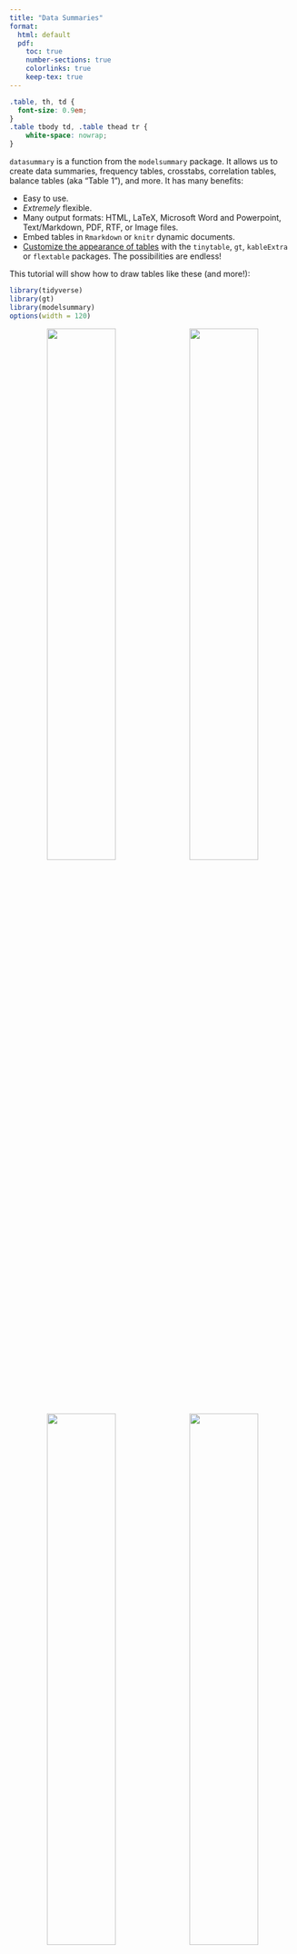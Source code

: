 ```yaml
---
title: "Data Summaries"
format: 
  html: default
  pdf:
    toc: true
    number-sections: true
    colorlinks: true
    keep-tex: true
---
```


```css
.table, th, td {
  font-size: 0.9em;
} 
.table tbody td, .table thead tr {
    white-space: nowrap;
}
```

`datasummary` is a function from the `modelsummary` package. It allows us to create data summaries, frequency tables, crosstabs, correlation tables, balance tables (aka "Table 1"), and more. It has many benefits:

* Easy to use.
* *Extremely* flexible.
* Many output formats: HTML, LaTeX, Microsoft Word and Powerpoint, Text/Markdown, PDF, RTF, or Image files.
* Embed tables in `Rmarkdown` or `knitr` dynamic documents.
* [Customize the appearance of tables](#customize) with the `tinytable`, `gt`, `kableExtra` or `flextable` packages. The possibilities are endless!

This tutorial will show how to draw tables like these (and more!):

```r
library(tidyverse)
library(gt)
library(modelsummary)
options(width = 120)
```

<center>
<img src="https://user-images.githubusercontent.com/987057/86512021-50839480-bdcc-11ea-893c-8c1e7a277895.png" width="49%">
<img src="https://user-images.githubusercontent.com/987057/85771538-045c9400-b6ea-11ea-99af-48363b132f1b.png" width="49%">
<img src="https://user-images.githubusercontent.com/987057/85772292-b1cfa780-b6ea-11ea-8ae1-b95c6ddbf0a9.png" width="49%">
<img src="https://user-images.githubusercontent.com/987057/85774118-8b127080-b6ec-11ea-913d-d0c13066cf6b.png" width="49%">
</center>


`datasummary` is built around the *fantastic* [`tables` package for `R`.](https://cran.r-project.org/web/packages/tables/index.html) It is a thin "wrapper" which adds convenience functions and arguments; a user-interface consistent with `modelsummary`; cleaner html output; and the ability to export tables to more formats, including [`gt` tables](https://gt.rstudio.com), [`flextable` objects](https://davidgohel.github.io/flextable/), and Microsoft Word documents.

`datasummary` is a general-purpose table-making tool. It allows us to build (nearly) any summary table we want by using [simple 2-sided formulae.](#datasummary) For example, in the expression `x + y ~ mean + sd`, the left-hand side of the formula identifies the variables or statistics to display as rows, and the right-hand side defines the columns. Below, we will see how variables and statistics can be "nested" with the `*` operator to produce tables like the ones above.


```r
library(modelsummary)
library(tidyverse)

cap <- 'Penguin flipper lengths (mm) by location, species, and sex. This table was created using the \\texttt{datasummary} function from the modelsummary package for R.'
src <- 'Data source: Gorman, Williams & Fraser (2014) and  palmerpenguins package by @apreshill and @allison_horst.'
url <- 'https://vincentarelbundock.github.io/Rdatasets/csv/palmerpenguins/penguins.csv'
penguins <- read.csv(url, na.strings = "") %>%
            select(Species = species,
                   Island = island,
                   Sex = sex,
                   `Flipper length (mm)` = flipper_length_mm) %>%
            mutate(Sex = str_to_title(Sex))
datasummary(Factor(Island) * Factor(Species) ~ Factor(Sex) * `Flipper length (mm)` * (Mean + SD) * DropEmpty(), penguins,
           title = cap,
           notes = src)
```

In addition to `datasummary`, the `modelsummary` package includes a "family" of companion functions named `datasummary_*`. These functions facilitate the production of standard, commonly used tables. This family currently includes:

* `datasummary()`: Flexible function to create custom tables using 2-sided formulae.
* `datasummary_balance()`: Group characteristics (e.g., control vs. treatment)
* `datasummary_correlation()`: Table of correlations.
* `datasummary_skim()`: Quick summary of a dataset.
* `datasummary_df()`: Create a table from any dataframe.
* `datasummary_crosstab()`: Cross tabulations of categorical variables.

In the next three sections, we illustrate how to use `datasummary_balance`, `datasummary_correlation`, `datasummary_skim`, and `datasummary_crosstab`. Then, we dive into `datasummary` itself to highlight its ease and flexibility.

# `datasummary_skim`

The first `datasummary` companion function is called `datasummary_skim`. It was *heavily* inspired by one of my favorite data exploration tools for `R`: the [`skimr` package.](https://docs.ropensci.org/skimr) The goal of this function is to give us a quick look at the data.

To illustrate, we download data from the cool new [`palmerpenguins` package](https://github.com/allisonhorst/palmerpenguins) by Alison Presmanes Hill and Allison Horst. These data were collected at the Palmer Station in Antarctica by Gorman, Williams & Fraser (2014), and they include 3 categorical variables and 4 numeric variables.

```r
library(modelsummary)
library(tidyverse)

url <- 'https://vincentarelbundock.github.io/Rdatasets/csv/palmerpenguins/penguins.csv'
penguins <- read.csv(url, na.strings = "")
```

```r
penguins$X <- NULL
```

To summarize the numeric variables in the dataset, we type:

```r
datasummary_skim(penguins)
```

To summarize the categorical variables in the dataset, we type:

```r
datasummary_skim(penguins, type = "categorical")
```


# `datasummary_balance`

The expressions "balance table" or "Table 1" refer to a type of table which is often printed in the opening pages of a scientific peer-reviewed article. Typically, this table includes basic descriptive statistics about different subsets of the study population. For instance, analysts may want to compare the socio-demographic characteristics of members of the "control" and "treatment" groups in a randomized control trial, or the flipper lengths of male and female penguins. In addition, balance tables often include difference in means tests.

To illustrate how to build a balance table using the `datasummary_balance` function, we download data about a job training experiment studies in Lalonde (1986). Then, we clean up the data by renaming and recoding a few variables.

```r
# Download and read data
training <- 'https://vincentarelbundock.github.io/Rdatasets/csv/Ecdat/Treatment.csv'
training <- read.csv(training, na.strings = "")

# Rename and recode variables
training <- training %>%
            mutate(`Earnings Before` = re75 / 1000,
                   `Earnings After` = re78 / 1000,
                   Treatment = ifelse(treat == TRUE, 'Treatment', 'Control'),
                   Married = ifelse(married == TRUE, 'Yes', 'No')) %>%
            select(`Earnings Before`,
                   `Earnings After`,
                   Treatment,
                   Ethnicity = ethn,
                   Age = age,
                   Education = educ,
                   Married)
```

Now, we execute the `datasummary_balance` function. If the `estimatr` package is installed, `datasummary_balance` will calculate the difference in means and test statistics.

```r
caption <- 'Descriptive statistics about participants in a job training experiment. The earnings are displayed in 1000s of USD. This table was created using the "datasummary" function from the "modelsummary" package for R.'
reference <- 'Source: Lalonde (1986) American Economic Review.'

library(modelsummary)
datasummary_balance(~Treatment,
                    data = training,
                    title = caption,
                    notes = reference)
```

```r
caption <- 'Descriptive statistics about participants in a job training experiment. Earnings are displayed in 1000s of USD. This table was created using the datasummary function from the modelsummary package for R.'
reference <- 'Source: Lalonde (1986) American Economic Review.'

library(modelsummary)
library(tinytable)
datasummary_balance(~Treatment,
                    data = training,
                    title = caption,
                    notes = reference)) |>
  style_tt(i = 5, bold = TRUE) |>
  style_tt(i = 1, color = "green") |>
  style_tt(i = 2, color = "orange")
```

Note that if the dataset includes columns called "blocks", "clusters", or "weights", this information will automatically be taken into consideration by `estimatr` when calculating the difference in means and the associated statistics.

Users can also use the `~ 1` formula to indicate that they want to summarize all the data instead of splitting the analysis across subgroups:

```r
datasummary_balance(~ 1, data = training)
```

# `datasummary_correlation`

The `datasummary_correlation` accepts a dataframe or tibble, it identifies all the numeric variables, and calculates the correlation between each of those variables:

```r
datasummary_correlation(mtcars)
```

The values displayed in this table are equivalent to those obtained by calling: `cor(x, use='pairwise.complete.obs')`.

The `datasummary_correlation` function has a `methods` argument. The default value is `"pearson"`, but it also accepts other values like `"spearman"`. In addition, `method` can accept any function which takes a data frame and returns a matrix. For example, we can create a custom function to display information from the `correlation` package. This allows us to include significance stars even if the `stars` argument is not supported by default in `datasummary_correlation()`:

```r
library(correlation)

fun <- function(x) {
  out <- correlation(mtcars) |>
    summary() |>
    format(2) |> 
    as.matrix()
  row.names(out) <- out[, 1]
  out <- out[, 2:ncol(out)]
  return(out)
}

datasummary_correlation(mtcars, method = fun)
```

# `datasummary_crosstab`

A cross tabulation is often useful to explore the association between two categorical variables.

```r
library(modelsummary)
url <- 'https://vincentarelbundock.github.io/Rdatasets/csv/palmerpenguins/penguins.csv'
penguins <- read.csv(url, na.strings = "")

datasummary_crosstab(species ~ sex, data = penguins)
```

You can create multi-level crosstabs by specifying interactions using the `*` operator:

```r
datasummary_crosstab(species ~ sex * island, data = penguins)
```

By default, the cell counts and row percentages are shown for each cell, and both row and column totals are calculated. To show cell percentages or column percentages, or to drop row and column totals, adjust the `statistic` argument. This argument accepts a formula that follows the `datasummary` "language". To understand exactly how it works, you may find it useful to skip to the `datasummary` tutorial in the next section. Example:

```r
datasummary_crosstab(species ~ sex,
                     statistic = 1 ~ Percent("col"),
                     data = penguins)
```


See `?datasummary_crosstab` for more details.

# `datasummary`

`datasummary` tables are specified using a 2-sided formula, divided by a tilde `~`. The left-hand side describes the rows; the right-hand side describes the columns. To illustrate how this works, we will again be using the [`palmerpenguins dataset`](https://allisonhorst.github.io/palmerpenguins/):

To display the `flipper_length_mm` variable as a row and the `mean` as a column, we type:

```r
datasummary(flipper_length_mm ~ Mean,
            data = penguins)
```

To flip rows and columns, we flip the left and right-hand sides of the formula:

```r
datasummary(Mean ~ flipper_length_mm,
            data = penguins)
```

## Custom summary functions

The `Mean` function is a shortcut supplied by `modelsummary`, and it is equivalent to `mean(x,na.rm=TRUE)`. Since the `flipper_length_mm` variable includes missing observation, using the `mean` formula (with default `na.rm=FALSE`) would produce a missing/empty cell:

```r
datasummary(flipper_length_mm ~ mean,
            data = penguins)
```

`modelsummary` supplies these functions: `Mean`, `SD`, `Min`, `Max`, `Median`, `P0`, `P25`, `P50`, `P75`, `P100`, `Histogram`, and a few more (see the package documentation).

Users are also free to create and use their own custom summaries. Any `R` function which takes a vector and produces a single value is acceptable. For example, the `Range` functions return a numerical value, and the `MinMax` returns a string:

```r
Range <- function(x) max(x, na.rm = TRUE) - min(x, na.rm = TRUE)

datasummary(flipper_length_mm ~ Range,
            data = penguins)

MinMax <- function(x) paste0('[', min(x, na.rm = TRUE), ', ', max(x, na.rm = TRUE), ']')

datasummary(flipper_length_mm ~ MinMax,
            data = penguins)
```

## Concatenating with `+`

To include more rows and columns, we use the `+` sign:

```r
datasummary(flipper_length_mm + body_mass_g ~ Mean + SD,
            data = penguins)
```

Sometimes, it can be cumbersome to list all variables separated by `+` signs. The `All()` function is a useful shortcut:

```r
datasummary(All(penguins) ~ Mean + SD,
            data = penguins)
```
By default, `All` selects all numeric variables. This behavior can be changed by modifying the function's arguments. See `?All` for details.

## Nesting with `*`

`datasummary` can nest variables and statistics inside categorical variables using the `*` symbol. When applying the the `*` operator to factor, character, or logical variables, columns or rows will automatically be nested. For instance, if we want to display separate means for each value of the variable `sex`, we use `mean * sex`:

```r
datasummary(flipper_length_mm + body_mass_g ~ mean * sex,
            data = penguins)
```

We can use parentheses to nest several terms inside one another, using a call of this form: `x * (y + z)`. Here is an example with nested columns:

```r
datasummary(body_mass_g ~ sex * (mean + sd),
            data = penguins)
```

Here is an example with nested rows:

```r
datasummary(sex * (body_mass_g + flipper_length_mm) ~ mean + sd,
            data = penguins)
```

The order in which terms enter the formula determines the order in which labels are displayed. For example, this shows `island` above `sex`:

```r
datasummary(flipper_length_mm + body_mass_g ~ mean * island * sex,
            data = penguins)
```

This shows `sex` above `island` values:

```r
datasummary(flipper_length_mm + body_mass_g ~ mean * sex * island,
            data = penguins)
```

By default, `datasummary` omits column headers with a single value/label across all columns, except for the header that sits just above the data. If the header we want to see is not displayed, we may want to reorder the terms of the formula. To show all headers, set `sparse_header=FALSE`:

```r
datasummary(flipper_length_mm + body_mass_g ~ mean * sex * island,
            data = penguins,
            sparse_header = FALSE)
```

When using `sparse_header=FALSE`, it is often useful to insert `Heading() *` in the table formula, in order to rename or omit some of the labels manually. Type `?tables::Heading` for details and examples.

## Renaming with `=`

Personally, I prefer to rename variables and values *before* drawing my tables, using backticks when variable names include whitespace. For example,

```r
tmp <- penguins %>%
       select(`Flipper length (mm)` = flipper_length_mm,
              `Body mass (g)` = body_mass_g)

datasummary(`Flipper length (mm)` + `Body mass (g)` ~ Mean + SD,
            data = tmp)
```

However, thanks to the `tables` package, `datasummary` offers two additional mechanisms to rename. First, we can wrap a term in parentheses and use the equal `=` sign: `(NewName=OldName)`:

```r
datasummary((`Flipper length (mm)` = flipper_length_mm) + (`Body mass (g)` = body_mass_g) ~
            island * ((Avg. = Mean) + (Std.Dev. = SD)),
            data = penguins)
```

Second, we can use the `Heading()` function:

```r
datasummary(Heading("Flipper length (mm)") * flipper_length_mm + Heading("Body mass (g)") * body_mass_g ~ island * (Mean + SD),
            data = penguins)
```

The `Heading` function also has a `nearData` argument which can be useful in cases where some rows are nested but others are not. Compare the last row of these two tables:

```r
datasummary(sex * (flipper_length_mm + bill_length_mm) + Heading("Body mass (g)") * body_mass_g ~ Mean + SD,
            data = penguins)

datasummary(sex * (flipper_length_mm + bill_length_mm) + Heading("Body mass (g)", nearData=FALSE) * body_mass_g ~ Mean + SD,
            data = penguins)
```


## Counts and Percentages

The `tables` package allows `datasummary` to use neat tricks to produce frequency tables:

1. Add a `N` to the right-hand side of the equation.
2. Add `Percent()` to the right-hand side to calculate the percentage of observations in each cell.
3. Add `1` to the left-hand side to include a row with the total number of observations:

```r
datasummary(species * sex + 1 ~ N + Percent(),
            data = penguins)
```

Note that the `Percent()` function accepts a `denom` argument to determine if percentages should be calculated row or column-wise, or if they should take into account all cells.

## Weighted percentages

The `Percent()` pseudo-function also accepts a `fn` argument, which must be a function which accepts two vectors: `x` is the values in the current cell, and `y` is all the values in the whole dataset. The default `fn` is:

```r
datasummary(species * sex + 1 ~ N + Percent(fn = function(x, y) 100 * length(x) / length(y)),
            data = penguins)
```

The code above takes the number of elements in the cell `length(x)` and divides it by the number of total elements `length(y)`.


Now, let's say we want to display percentages weighted by one of the variables of the dataset. This can often be useful with survey weights, for example. Here, we use an arbitrary column of weights called `flipper_length_mm`:

```r
wtpct <- function(x, y) sum(x, na.rm = TRUE) / sum(y, na.rm = TRUE) * 100
datasummary(species * sex + 1 ~ N + flipper_length_mm * Percent(fn = wtpct),
            data = penguins)
```

In each cell we now have the sum of weights in that cell, divided by the total sum of weights in the column.

## Custom percentages

Here is another simple illustration of Percent function mechanism in action, where we combine counts and percentages in a simple nice label:

```r
dat <- mtcars
dat$cyl <- as.factor(dat$cyl)

fn <- function(x, y) {
    out <- sprintf(
        "%s (%.1f%%)",
        length(x),
        length(x) / length(y) * 100)
}
datasummary(
    cyl ~ Percent(fn = fn),
    data = dat)
```

## `Factor`

The `*` nesting operator that we used above works automatically for factor, character, and logical variables. Sometimes, it is convenient to use it with other types of variables, such as binary numeric variables. In that case, we can wrap the variable name inside a call to `Factor()`. This allows us to treat a variable as factor, without having to modify it in the original data. For example, in the `mtcars` data, there is a binary numeric variable call `am`. We nest statistics within categories of `am` by typing:

```r
datasummary(mpg + hp ~ Factor(am) * (mean + sd),
            data = mtcars)
```

## `Arguments`: `na.rm=TRUE`

We can pass any argument to the summary function by including a call to `Arguments()`. For instance, there are missing values in the `flipper_length_mm` variable of the `penguins` dataset. Therefore, the standard `mean` function will produce no result, because its default argument is `na.rm=FALSE`. We can change that by calling:

```r
datasummary(flipper_length_mm ~ mean + mean*Arguments(na.rm=TRUE),
            data = penguins)
```

Notice that there is an empty cell (`NA`) under the normal `mean` function, but that the `mean` call with `Arguments(na.rm=TRUE)` produced a numeric result.

We can pass the same arguments to multiple functions using the parentheses:

```r
datasummary(flipper_length_mm ~ (mean + sd) * Arguments(na.rm=TRUE),
            data = penguins)
```

Note that the shortcut functions that `modelsummary` supplies use `na.rm=TRUE` by default, so we can use them directly without arguments, even when there are missing values:

```r
datasummary(flipper_length_mm ~ Mean + Var + P75 + Range,
            data = penguins)
```

## `Arguments`: Weighted Mean

You can use the `Arguments` mechanism to do various things, such as calculating weighted means:

```r
newdata <- data.frame(
  x = rnorm(20),
  w = rnorm(20),
  y = rnorm(20))

datasummary(x + y ~ weighted.mean * Arguments(w = w),
            data = newdata)
```

Which produces the same results as:

```r
weighted.mean(newdata$x, newdata$w)
weighted.mean(newdata$y, newdata$w)
```

But different results from:

```r
mean(newdata$x)
mean(newdata$y)
```


## Logical subsets

Cool stuff is possible with logical subsets:

```r
datasummary((bill_length_mm > 44.5) + (bill_length_mm <= 44.5) ~ Mean * flipper_length_mm,
            data = penguins)
```

See the `tables` package documentation for more details and examples.

## Missing values

At least 3 distinct issues can arise related to missing values.

### Functions and `na.rm`

An empty cell can appear in the table when a statistical function returns `NA` instead of a numeric value. In those cases, you should:

1. Make sure that your statistical function (e.g., `mean` or `sd`) uses `na.rm=TRUE` by default
2. Use the `Arguments` strategy to set `na.rm=TRUE` (see the `Arguments` section of this vignette).
3. Use a convenience function supplied by `modelsummary`, where `na.rm` is `TRUE` by default: `Mean`, `SD`, `P25`, etc.

### Empty crosstab cells

An empty cell can appear in the table when a crosstab is deeply nested, and there are no observations for a given combination of covariates. In those cases, you can use the `* DropEmpty` pseudo-function. See the "Empty cells" section of this vignette for examples.

```r
datasummary(island * species * body_mass_g ~ sex * (Mean + SD),
            data = penguins)
datasummary(island * species * body_mass_g ~ sex * (Mean + SD) * DropEmpty(),
            data = penguins)
```

### Percent()

By default, the `Percent()` function computes the share of each category with respect to the whole data, including missing observations, but we can work around this with some trickery:

```r
dat <- data.frame(z = c(0,0,1,0,NA,0,1))

prop.table(table(dat))

datasummary(Factor(y) ~ N + Percent(), data = dat)
```

To count percentages without missing values, we can exploit the fact that `Percent()` accepts a `denom` argument which can be a logical vector:

```r
datasummary(Factor(z) ~ N + Percent(denom = !is.na(dat$z)), data = dat)
```


## Add rows

```r
new_rows <- data.frame('Does',
                       2,
                       'plus',
                       2,
                       'equals',
                       5,
                       '?')
datasummary(flipper_length_mm + body_mass_g ~ species * (Mean + SD),
            data = penguins,
            add_rows = new_rows)
```

## Add columns

```r
new_cols <- data.frame('New Stat' = runif(2))
datasummary(flipper_length_mm + body_mass_g ~ species * (Mean + SD),
            data = penguins,
            add_columns = new_cols)
```

# Output formats

All functions in the `datasummary_*` family accept the same `output` argument. Tables can be saved to several file formats:

```r
f <- flipper_length_mm ~ island * (mean + sd)
datasummary(f, data = penguins, output = 'table.html')
datasummary(f, data = penguins, output = 'table.tex')
datasummary(f, data = penguins, output = 'table.docx')
datasummary(f, data = penguins, output = 'table.pptx')
datasummary(f, data = penguins, output = 'table.md')
datasummary(f, data = penguins, output = 'table.rtf')
datasummary(f, data = penguins, output = 'table.jpg')
datasummary(f, data = penguins, output = 'table.png')
```

They can be returned in human-readable data.frames, markdown, html, or LaTeX code to the console:

```r
datasummary(f, data = penguins, output = 'data.frame')
datasummary(f, data = penguins, output = 'markdown')
datasummary(f, data = penguins, output = 'html')
datasummary(f, data = penguins, output = 'latex')
```

`datasummary` can return objects compatible with the `tinytable`, `gt`, `kableExtra`, `flextable`, `huxtable`, and `DT` table creation and customization packages:

```r
datasummary(f, data = penguins, output = 'tinytable')
datasummary(f, data = penguins, output = 'gt')
datasummary(f, data = penguins, output = 'kableExtra')
datasummary(f, data = penguins, output = 'flextable')
datasummary(f, data = penguins, output = 'huxtable')
datasummary(f, data = penguins, output = 'DT')
```

Please note that hierarchical or "nested" column labels are only available for these output formats: kableExtra, gt, html, rtf, and LaTeX. When saving tables to other formats, nested labels will be combined to a "flat" header.

# Rounding

The `fmt` argument allows us to set the printing format of numeric values. It accepts a single number representing the number of digits after the period, or a string to be passed to the `sprintf` function. For instance, setting `fmt="%.4f"` will keep 4 digits after the dot (see `?sprintf` for more options):

```r
datasummary(flipper_length_mm ~ Mean + SD,
            fmt = 4,
            data = penguins)
```

We can set the formatting on a term-by-term basis by using the same `Arguments` function that we used to handle missing values in the previous section. The shortcut functions that ship with `modelsummary` (e.g., `Mean`, `SD`, `Median`, `P25`) all include a `fmt` argument:

```r
datasummary(flipper_length_mm ~ Mean * Arguments(fmt = "%.4f") + SD * Arguments(fmt = "%.1f"),
            data = penguins)
```

Note that the `N()` function is supplied by the upstream `tables` package, and does not have a `fmt` argument. Fortunately, it is easy to override the built-in function to use custom formatting:


```r
tmp <- data.frame(X = sample(letters[1:3], 1e6, replace = TRUE))
N <- \(x) format(length(x), big.mark = ",")
datasummary(X ~ N, data = tmp)
```

# Titles and notes

`datasummary` includes the same `title` and `notes` arguments as in `modelsummary`:

```r
datasummary(All(penguins) ~ Mean + SD,
            data = penguins,
            title = 'Statistics about the famous Palmer Penguins.',
            notes = c('A note at the bottom of the table.'))
```

# Alignment

We can align columns using the `align` argument. `align` should be a string of length equal to the number of columns, and which includes only the letters "l",
"c", or "r":

```r
datasummary(flipper_length_mm + bill_length_mm ~ Mean + SD + Range,
            data = penguins,
            align = 'lrcl')
```


# Factors

By default, the `factor` function in `R` does *not* assign a distinct factor level to missing values: the `factor` function's `exclude` argument is set to `NA` by default. To ensure that `NA`s appear in your table, make sure you set `exclude=NULL` when you create the factor.

Internally, the `datasummary_balance` and `datasummary_crosstab` functions convert logical and character variables to factor with the `exclude=NULL` argument. This means that `NA`s will appear in the table as distinct rows/columns. If you do *not* want `NA`s to appear in your table, convert them to factors yourself ahead of time. For example:

```r
mycars <- mtcars[, c("cyl", "mpg", "hp", "vs")]
mycars$cyl[c(1, 3, 6, 8)] <- NA
mycars$cyl_nona <- factor(mycars$cyl)
mycars$cyl_na <- factor(mycars$cyl, exclude = NULL)

datasummary_crosstab(cyl_nona ~ vs, data = mycars)
datasummary_crosstab(cyl_na ~ vs, data = mycars)
```

